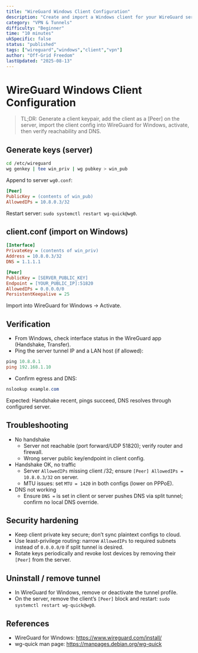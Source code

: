 ```yaml
---
title: "WireGuard Windows Client Configuration"
description: "Create and import a Windows client for your WireGuard server."
category: "VPN & Tunnels"
difficulty: "Beginner"
time: "10 minutes"
ukSpecific: false
status: "published"
tags: ["wireguard","windows","client","vpn"]
author: "Off-Grid Freedom"
lastUpdated: "2025-08-13"
---
```


# WireGuard Windows Client Configuration

> TL;DR: Generate a client keypair, add the client as a [Peer] on the server, import the client config into WireGuard for Windows, activate, then verify reachability and DNS.

## Generate keys (server)

```bash
cd /etc/wireguard
wg genkey | tee win_priv | wg pubkey > win_pub
```

Append to server `wg0.conf`:

```ini
[Peer]
PublicKey = (contents of win_pub)
AllowedIPs = 10.8.0.3/32
```

Restart server: `sudo systemctl restart wg-quick@wg0`.

## client.conf (import on Windows)

```ini
[Interface]
PrivateKey = (contents of win_priv)
Address = 10.8.0.3/32
DNS = 1.1.1.1

[Peer]
PublicKey = [SERVER_PUBLIC_KEY]
Endpoint = [YOUR_PUBLIC_IP]:51820
AllowedIPs = 0.0.0.0/0
PersistentKeepalive = 25
```

Import into WireGuard for Windows → Activate.

## Verification
- From Windows, check interface status in the WireGuard app (Handshake, Transfer).
- Ping the server tunnel IP and a LAN host (if allowed):
```powershell
ping 10.8.0.1
ping 192.168.1.10
```
- Confirm egress and DNS:
```powershell
nslookup example.com
```
Expected: Handshake recent, pings succeed, DNS resolves through configured server.

## Troubleshooting
- No handshake
  - Server not reachable (port forward/UDP 51820); verify router and firewall.
  - Wrong server public key/endpoint in client config.
- Handshake OK, no traffic
  - Server `AllowedIPs` missing client /32; ensure `[Peer] AllowedIPs = 10.8.0.3/32` on server.
  - MTU issues: set `MTU = 1420` in both configs (lower on PPPoE).
- DNS not working
  - Ensure `DNS =` is set in client or server pushes DNS via split tunnel; confirm no local DNS override.

## Security hardening
- Keep client private key secure; don’t sync plaintext configs to cloud.
- Use least-privilege routing: narrow `AllowedIPs` to required subnets instead of `0.0.0.0/0` if split tunnel is desired.
- Rotate keys periodically and revoke lost devices by removing their `[Peer]` from the server.

## Uninstall / remove tunnel
- In WireGuard for Windows, remove or deactivate the tunnel profile.
- On the server, remove the client’s `[Peer]` block and restart: `sudo systemctl restart wg-quick@wg0`.

## References
- WireGuard for Windows: https://www.wireguard.com/install/
- wg-quick man page: https://manpages.debian.org/wg-quick
